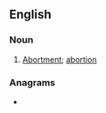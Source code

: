 ==English==

===Noun===
{{en-noun|-|s}}

# {{lb|en|obsolete}} [[abortment|Abortment]]; [[abortion]]
#: {{rfquotek|en|Joseph Hall}}

===Anagrams===
* {{anagrams|en|a=abeemnorst|bantersome}}